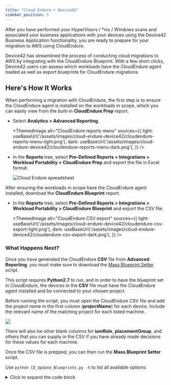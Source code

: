 ```yaml
---
title: "Cloud Endure + Device42"
sidebar_position: 5
---
```



After you have performed your HyperVisors / \*nix / Windows scans and associated your business applications with your devices using the Device42 Business Application functionality, you are ready to prepare for your migration to AWS using CloudEndure.

Device42 has streamlined the process of conducting cloud migrations to AWS by integrating with the CloudEndure Blueprint. With a few short clicks, Device42 users can assess which workloads have the CloudEndure agent loaded as well as export blueprints for CloudEndure migrations.

## Here's How It Works

When performing a migration with CloudEndure, the first step is to ensure the CloudEndure agent is installed on the workloads in scope, which you can easily view from the built-in **CloudEndure Prep** report.

- Select **Analytics > Advanced Reporting**.

  <ThemedImage
    alt="CloudEndure reports menu"
    sources={{
      light: useBaseUrl('/assets/images/cloud-endure-device42/cloudendure-reports-menu-light.png'),
      dark: useBaseUrl('/assets/images/cloud-endure-device42/cloudendure-reports-menu-dark.png'),
    }}
  />

- In the **Reports** tree, select **Pre-Defined Reports > Integrations > Workload Portability > CloudEndure Prep** and export the file in Excel format.

  ![Cloud Endure spreadsheet](/assets/images/cloud-endure-device42/cloudendure-prep-report.png)

After ensuring the workloads in scope have the CloudEndure agent installed, download the **CloudEndure Blueprint** report.

- In the **Reports** tree, select **Pre-Defined Reports > Integrations > Workload Portability > CloudEndure Blueprint** and export the CSV file.

  <ThemedImage
    alt="CloudEndure CSV export"
    sources={{
      light: useBaseUrl('/assets/images/cloud-endure-device42/cloudendure-csv-export-light.png'),
      dark: useBaseUrl('/assets/images/cloud-endure-device42/cloudendure-csv-export-dark.png'),
    }}
  />

### What Happens Next?

Once you have generated the CloudEndure **CSV** file from **Advanced Reporting**, you must make sure to download the [Mass Blueprint Setter](https://docs.cloudendure.com/Content/Scripts/CloudEndure%20mass%20blueprints%20setter.zip) script.

This script requires **Python2.7** to run, and in order to have the blueprint set in CloudEndure, the devices in the **CSV** file must have the CloudEndure agent installed and be connected to your chosen project.

Before running the script, you must open the CloudEndure CSV file and add the project name in the first column (**projectName**) for each device. Include the relevant name of the matching project for each listed machine.

![](/assets/images/WEB-607_Cloud-Endure-4.png)

There will also be other blank columns for **iamRole**, **placementGroup**, and others that you can supply in the CSV if you have already made decisions for these values for each machine.

Once the CSV file is prepped, you can then run the **Mass Blueprint Setter** script.

Use `python CE_Update_Blueprints.py -h` to list all available options:

<details>
  <summary>Click to expand the code block</summary>
```py
CE_Update_Blueprints.py [-h] -u USER -p PASSWORD -i INPUTFILE [-o OUTPUTFILE]

optional arguments:
  -h, --help            show this help message and exit
  -u USER, --user USER  User name
  -p PASSWORD, --password PASSWORD
                        Password
  -i INPUTFILE, --inputfile INPUTFILE
                        Input CSV file
  -o OUTPUTFILE, --outputfile OUTPUTFILE
                        Output CSV file for backup before change
```
</details>

When ready to run, supply all of the above parameters. If there are any issues when running the script, a `.log` file will be created in the same directory.

Once completed, all the machines in the CSV file that match machines in CloudEndure will have their respective blueprints updated.

### Reference Links

CE API Docs available with Sample Scripts - [https://docs.cloudendure.com/Content/Getting\_Started\_with\_CloudEndure/API/API.htm](https://docs.cloudendure.com/Content/Getting_Started_with_CloudEndure/API/API.htm)

Download the Mass Blueprint Setter - [https://docs.cloudendure.com/Content/Scripts/CloudEndure%20mass%20blueprints%20setter.zip](https://docs.cloudendure.com/Content/Scripts/CloudEndure%20mass%20blueprints%20setter.zip)
